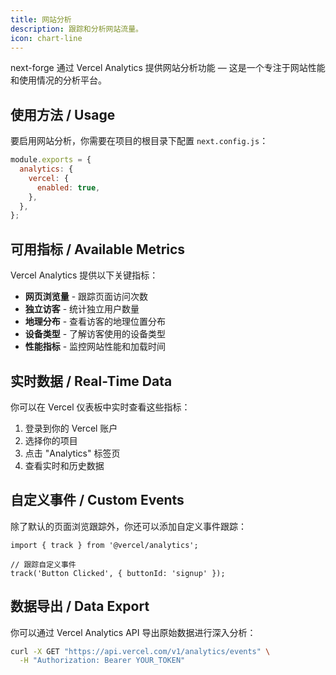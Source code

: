```yaml
---
title: 网站分析
description: 跟踪和分析网站流量。
icon: chart-line
---
```


next-forge 通过 Vercel Analytics 提供网站分析功能 — 这是一个专注于网站性能和使用情况的分析平台。

## 使用方法 / Usage

要启用网站分析，你需要在项目的根目录下配置 `next.config.js`：

```js
module.exports = {
  analytics: {
    vercel: {
      enabled: true,
    },
  },
};
```

## 可用指标 / Available Metrics

Vercel Analytics 提供以下关键指标：

- **网页浏览量** - 跟踪页面访问次数
- **独立访客** - 统计独立用户数量
- **地理分布** - 查看访客的地理位置分布
- **设备类型** - 了解访客使用的设备类型
- **性能指标** - 监控网站性能和加载时间

## 实时数据 / Real-Time Data

你可以在 Vercel 仪表板中实时查看这些指标：

1. 登录到你的 Vercel 账户
2. 选择你的项目
3. 点击 "Analytics" 标签页
4. 查看实时和历史数据

## 自定义事件 / Custom Events

除了默认的页面浏览跟踪外，你还可以添加自定义事件跟踪：

```tsx
import { track } from '@vercel/analytics';

// 跟踪自定义事件
track('Button Clicked', { buttonId: 'signup' });
```

## 数据导出 / Data Export

你可以通过 Vercel Analytics API 导出原始数据进行深入分析：

```bash
curl -X GET "https://api.vercel.com/v1/analytics/events" \
  -H "Authorization: Bearer YOUR_TOKEN"
```
